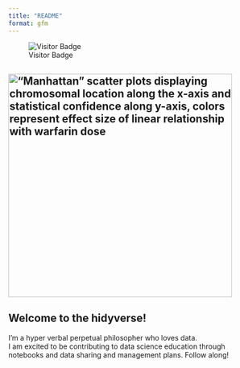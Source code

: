 ```yaml
---
title: "README"
format: gfm
---
```


![Visitor Badge](https://visitor-badge.laobi.icu/badge?page_id=hidyverse.hidyverse)



## [!["Manhattan" scatter plots displaying chromosomal location along the x-axis and statistical confidence along y-axis, colors represent effect size of linear relationship with warfarin dose](manhattan_panel_PCadj.png){style="align-content: center;" width="444"}](https://github.com/karneslab/warf_latinx_local_vitk/blob/main/src/plink_manhattans.R)

## Welcome to the hidyverse! 

I'm a hyper verbal perpetual philosopher who loves data.  \
I am excited to be contributing to data science education through notebooks and data sharing and management plans. Follow along! 
